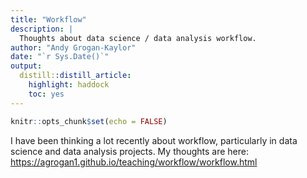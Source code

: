 ```yaml
---
title: "Workflow"
description: |
  Thoughts about data science / data analysis workflow.
author: "Andy Grogan-Kaylor"
date: "`r Sys.Date()`"
output:
  distill::distill_article:
    highlight: haddock
    toc: yes
---
```


```r

knitr::opts_chunk$set(echo = FALSE)

```

I have been thinking a lot recently about workflow, particularly in data science and data analysis projects. My thoughts are here:  [https://agrogan1.github.io/teaching/workflow/workflow.html](https://agrogan1.github.io/teaching/workflow/workflow.html)




